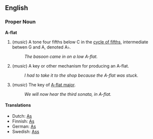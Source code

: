 == English ==

=== Proper Noun ===

'''A-flat'''

# (''music'') A tone four fifths below C in the [[cycle of fifths]], intermediate betwen G and A, denoted A&#9837;.
#: ''The basoon came in on a low A-flat.''
# (''music'') A key or other mechanism for producing an A-flat.
#: ''I had to take it to the shop because the A-flat was stuck.''
# (''music'') The key of [[A-flat major]].
#: ''We will now hear the third sonata, in A-flat.''

==== Translations ====

* Dutch: [[As]]
* Finnish: [[As]]
* German: [[As]]
* Swedish: [[Ass]]